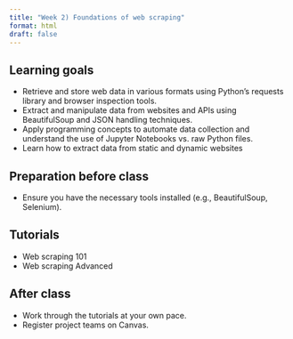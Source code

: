 ```yaml
---
title: "Week 2) Foundations of web scraping"
format: html
draft: false
---
```


## Learning goals
- Retrieve and store web data in various formats using Python's requests library and browser inspection tools.
- Extract and manipulate data from websites and APIs using BeautifulSoup and JSON handling techniques.
- Apply programming concepts to automate data collection and understand the use of Jupyter Notebooks vs. raw Python files.
- Learn how to extract data from static and dynamic websites

## Preparation before class
- Ensure you have the necessary tools installed (e.g., BeautifulSoup, Selenium).

## Tutorials
- Web scraping 101
- Web scraping Advanced

<!--
- Tutorial ([in-class slides](webdata-for-dummies/slides.html), <a href = 'webdata-for-dummies/webdata-for-dummies-in-class.ipynb' download>download tutorial</a>, [view tutorial in Google Colab](https://colab.research.google.com/github/hannesdatta/course-odcm/blob/master/content/docs/modules/week2/webdata-for-dummies/webdata-for-dummies-in-class.ipynb), solutions provided by students: <a href = 'webdata-for-dummies/webdata-for-dummies-exercise-scheduling.ipynb' download>download</a>, [Google Colab](https://colab.research.google.com/github/hannesdatta/course-odcm/blob/master/content/docs/modules/week2/webdata-for-dummies/webdata-for-dummies-exercise-scheduling.ipynb))
-->

## After class
- Work through the tutorials at your own pace.
- Register project teams on Canvas.

